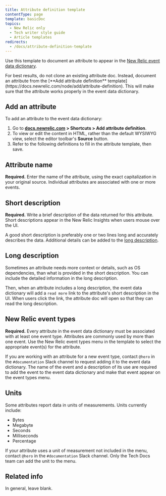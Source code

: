 ```yaml
---
title: Attribute definition template
contentType: page
template: basicDoc
topics:
  - New Relic only
  - Tech writer style guide
  - Article templates
redirects:
  - /docs/attribute-definition-template
---
```


Use this template to document an attribute to appear in the [New Relic event data dictionary](https://docs.newrelic.com/attribute-dictionary).

<Callout variant="important">
  For best results, do not clone an existing attribute doc. Instead, document an attribute from the [**Add attribute definition** template](https://docs.newrelic.com/node/add/attribute-definition). This will make sure that the attribute works properly in the event data dictionary.
</Callout>

## Add an attribute

To add an attribute to the event data dictionary:

1. Go to **[docs.newrelic.com](https://docs.newrelic.com) > Shortcuts > Add attribute definition**.
2. To view or edit the content in HTML, rather than the default WYSIWYG view, select the editor toolbar's **Source** button.
3. Refer to the following definitions to fill in the attribute template, then save.

## Attribute name

**Required.** Enter the name of the attribute, using the exact capitalization in your original source. Individual attributes are associated with one or more events.

## Short description

**Required.** Write a brief description of the data returned for this attribute. Short descriptions appear in the New Relic Insights when users mouse over the UI.

A good short description is preferably one or two lines long and accurately describes the data. Additional details can be added to the [long description](#long-desc).

## Long description

Sometimes an attribute needs more context or details, such as OS dependencies, than what is provided in the short description. You can include the detailed information in the long description.

Then, when an attribute includes a long description, the event data dictionary will add a `read more` link to the attribute's short description in the UI. When users click the link, the attribute doc will open so that they can read the long description.

## New Relic event types

**Required.** Every attribute in the event data dictionary must be associated with at least one event type. Attributes are commonly used by more than one event. Use the New Relic event types menu in the template to select the appropriate event(s) for the attribute.

If you are working with an attribute for a new event type, contact `@hero` in the `#documentation` Slack channel to request adding it to the event data dictionary. The name of the event and a description of its use are required to add the event to the event data dictionary and make that event appear on the event types menu.

## Units

Some attributes report data in units of measurements. Units currently include:

* Bytes
* Megabyte
* Seconds
* Milliseconds
* Percentage

If your attribute uses a unit of measurement not included in the menu, contact `@hero` in the `#documentation` Slack channel. Only the Tech Docs team can add the unit to the menu.

## Related info

In general, leave blank.
